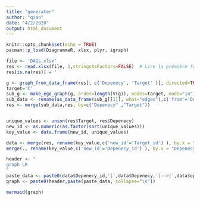 ```yaml
---
title: "generater"
author: "qian"
date: "4/2/2020"
output: html_document
---
```


```r
knitr::opts_chunk$set(echo = TRUE)
pacman::p_load(DiagrammeR, xlsx, plyr, igraph)
```


```r
file <- 'DAGs.xlsx'
res <- read.xlsx(file, 1,stringsAsFactors=FALSE)  # Lire la prémière feuille
res[is.na(res)] = ' '

g <- graph_from_data_frame(res[, c('Depenecy', 'Target' )], directed=TRUE)
target='C'
sub_g <- make_ego_graph(g, order=length(V(g)), nodes=target, mode="in")
sub_data <- rename(as_data_frame(sub_g[[1]], what="edges"),c('from'='Depenecy', 'to'='Target') )
res <- merge(sub_data,res, by=c("Depenecy" ,"Target"))


unique_values <- union(res$Target, res$Depenecy)
new_id <- as.numeric(as.factor(sort(unique_values)))
key_value <- data.frame(new_id, unique_values)

data <- merge(res, rename(key_value,c('new_id'='Target_id') ), by.x = "Target", by.y = "unique_values") %>%
merge(., rename(key_value,c('new_id'='Depenecy_id') ), by.x = "Depenecy", by.y = "unique_values")

header <- "
graph LR
"
paste_data <- paste0(data$Depenecy_id,'[',data$Depenecy,']-->|',data$operation, '|', data$Target_id,'[', data$Target, ']')
graph <- paste0(header,paste(paste_data, collapse="\n"))

mermaid(graph)



```
